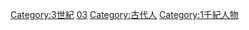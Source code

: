 [[Category:3世紀|Category:3世紀]]
[[Category:各世紀人物|03]]
[[Category:古代人|Category:古代人]]
[[Category:1千紀人物|Category:1千紀人物]]
